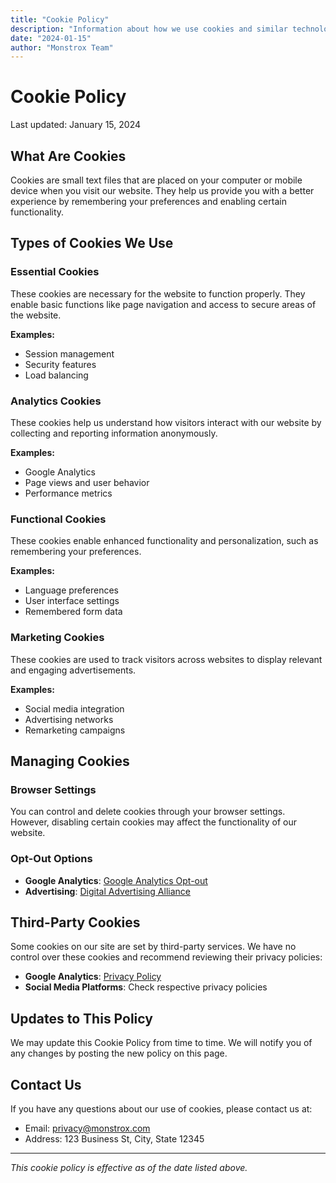 ```yaml
---
title: "Cookie Policy"
description: "Information about how we use cookies and similar technologies."
date: "2024-01-15"
author: "Monstrox Team"
---
```


# Cookie Policy

Last updated: January 15, 2024

## What Are Cookies

Cookies are small text files that are placed on your computer or mobile device when you visit our website. They help us provide you with a better experience by remembering your preferences and enabling certain functionality.

## Types of Cookies We Use

### Essential Cookies
These cookies are necessary for the website to function properly. They enable basic functions like page navigation and access to secure areas of the website.

**Examples:**
- Session management
- Security features
- Load balancing

### Analytics Cookies
These cookies help us understand how visitors interact with our website by collecting and reporting information anonymously.

**Examples:**
- Google Analytics
- Page views and user behavior
- Performance metrics

### Functional Cookies
These cookies enable enhanced functionality and personalization, such as remembering your preferences.

**Examples:**
- Language preferences
- User interface settings
- Remembered form data

### Marketing Cookies
These cookies are used to track visitors across websites to display relevant and engaging advertisements.

**Examples:**
- Social media integration
- Advertising networks
- Remarketing campaigns

## Managing Cookies

### Browser Settings
You can control and delete cookies through your browser settings. However, disabling certain cookies may affect the functionality of our website.

### Opt-Out Options
- **Google Analytics**: [Google Analytics Opt-out](https://tools.google.com/dlpage/gaoptout)
- **Advertising**: [Digital Advertising Alliance](http://optout.aboutads.info/)

## Third-Party Cookies

Some cookies on our site are set by third-party services. We have no control over these cookies and recommend reviewing their privacy policies:

- **Google Analytics**: [Privacy Policy](https://policies.google.com/privacy)
- **Social Media Platforms**: Check respective privacy policies

## Updates to This Policy

We may update this Cookie Policy from time to time. We will notify you of any changes by posting the new policy on this page.

## Contact Us

If you have any questions about our use of cookies, please contact us at:

- Email: privacy@monstrox.com
- Address: 123 Business St, City, State 12345

---

*This cookie policy is effective as of the date listed above.*
